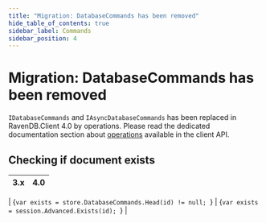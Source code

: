 ```yaml
---
title: "Migration: DatabaseCommands has been removed"
hide_table_of_contents: true
sidebar_label: Commands
sidebar_position: 4
---
```



# Migration: DatabaseCommands has been removed

`IDatabaseCommands` and `IAsyncDatabaseCommands` has been replaced in RavenDB.Client 4.0 by operations. Please read the dedicated documentation section about [operations](../../client-api/operations/what-are-operations.mdx) available in the client API.

## Checking if document exists

| 3.x | 4.0 |
|:---:|:---:|
|
<TabItem value="exists_1" label="exists_1">
<CodeBlock language="csharp">
{`var exists = store.DatabaseCommands.Head(id) != null;
`}
</CodeBlock>
</TabItem>
|
<TabItem value="exists_2" label="exists_2">
<CodeBlock language="csharp">
{`var exists = session.Advanced.Exists(id);
`}
</CodeBlock>
</TabItem>
|
